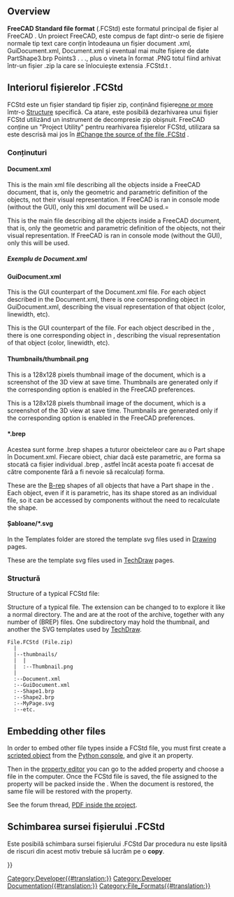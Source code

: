 <languages/>
{{TOCright}}

==Overview==

<div class="mw-translate-fuzzy">
'''FreeCAD Standard file format''' (.FCStd) este formatul principal de fișier al FreeCAD . Un proiect  FreeCAD, este compus de fapt dintr-o serie de fișiere normale tip text care conțin întodeauna un fișier document .xml, GuiDocument.xml, Document.xml și eventual mai multe fișiere de date PartShape3.brp Points3 . . ., plus o vineta în format .PNG totul fiind arhivat într-un fișier .zip la care se înlocuiește extensia .FCStd.t  .
</div>

<span id="Internals_of_.FCStd_files"></span>
== Interiorul fișierelor  .FCStd  ==

<div class="mw-translate-fuzzy">
FCStd este un fișier standard tip fișier zip, conținând fișiere[[#Contents |one or more]] îmtr-o [[#structure |Structure]] specifică.  Ca atare, este posibilă dezarhivarea unui fișier FCStd utilizând un instrument de decompresie zip obișnuit. FreeCAD conține un "Project Utility" pentru rearhivarea fișierelor FCStd, utilizara sa este descrisă mai jos în [[#Change the source of the file .FCStd]] .
</div>

<span id="Document.xml"></span>
<div class="mw-translate-fuzzy">
===Conținuturi===
====Document.xml====
This is the main xml file describing all the objects inside a FreeCAD document, that is, only the geometric and parametric definition of the objects, not their visual representation. If FreeCAD is ran in console mode (without the GUI), only this xml document will be used.=
</div>

This is the main {{FileName|.xml}} file describing all the objects inside a FreeCAD document, that is, only the geometric and parametric definition of the objects, not their visual representation. If FreeCAD is ran in console mode (without the GUI), only this {{FileName|Document.xml}} will be used.

<span id="Example_Document.xml"></span>
<div class="mw-translate-fuzzy">
===== Exemplu de Document.xml=====
</div>

{{Code|lang=xml|code=
 <?xml version='1.0' encoding='utf-8'?>
 <!--
 FreeCAD Document, see http://free-cad.sourceforge.net for more informations...
 -->
 <Document SchemaVersion="4">
    <Properties Count="9">
       <Property name="Comment" type="App::PropertyString">
          <String value=""/>
       </Property>
       <Property name="Company" type="App::PropertyString">
          <String value=""/>
       </Property>
       <Property name="CreatedBy" type="App::PropertyString">
          <String value=""/>
       </Property>
       <Property name="CreationDate" type="App::PropertyString">
          <String value="Fri Jan 29 15:14:38 2010 "/>
       </Property>
       <Property name="FileName" type="App::PropertyString">
          <String value="/tmp/test.FCStd"/>
       </Property>
       <Property name="Id" type="App::PropertyString">
          <String value="201b746f-a1ed-4297-bf3d-65d5ec11abe0"/>
       </Property>
       <Property name="Label" type="App::PropertyString">
          <String value="names"/>
       </Property>
       <Property name="LastModifiedBy" type="App::PropertyString">
          <String value=""/>
       </Property>
       <Property name="LastModifiedDate" type="App::PropertyString">
          <String value="Fri Jan 29 15:15:21 2010 "/>
       </Property>
    </Properties>
    <Objects Count="2">
       <Object type="Mesh::Cube" name="Cube" />
       <Object type="Part::Box" name="Box" />
    </Objects>
    <ObjectData Count="2">
       <Object name="Cube">
          <Properties Count="7">
             <Property name="Height" type="App::PropertyFloatConstraint">
                <Float value="10"/>
             </Property>
             <Property name="Label" type="App::PropertyString">
                <String value="Cube"/>
             </Property>
             <Property name="Length" type="App::PropertyFloatConstraint">
                <Float value="10"/>
             </Property>
             <Property name="Mesh" type="Mesh::PropertyMeshKernel">
                <Mesh file="MeshKernel.bms"/>
             </Property>
             <Property name="Placement" type="App::PropertyPlacement">
                <PropertyPlacement Px="0" Py="0" Pz="0" Q0="0" Q1="0" Q2="0" Q3="1"/>
             </Property>
             <Property name="Pos" type="App::PropertyPlacementLink">
                <Link value=""/>
             </Property>
             <Property name="Width" type="App::PropertyFloatConstraint">
                <Float value="10"/>
             </Property>
          </Properties>
       </Object>
       <Object name="Box">
          <Properties Count="7">
             <Property name="Height" type="App::PropertyLength">
                <Float value="10"/>
             </Property>
             <Property name="Label" type="App::PropertyString">
                <String value="Box2"/>
             </Property>
             <Property name="Length" type="App::PropertyLength">
                <Float value="10"/>
             </Property>
             <Property name="Placement" type="App::PropertyPlacement">
                <PropertyPlacement Px="0" Py="0" Pz="0" Q0="0" Q1="0" Q2="0" Q3="1"/>
             </Property>
             <Property name="Pos" type="App::PropertyPlacementLink">
                <Link value=""/>
             </Property>
             <Property name="Shape" type="Part::PropertyPartShape">
                <Part file="PartShape.brp2"/>
             </Property>
             <Property name="Width" type="App::PropertyLength">
                <Float value="10"/>
             </Property>
          </Properties>
       </Object>
    </ObjectData>
 </Document>
}}

<span id="GuiDocument.xml"></span>
<div class="mw-translate-fuzzy">
====GuiDocument.xml====
This is the GUI counterpart of the Document.xml file. For each object described in the Document.xml, there is one corresponding object in GuiDocument.xml, describing the visual representation of that object (color, linewidth, etc).
</div>

This is the GUI counterpart of the {{FileName|Document.xml}} file. For each object described in the {{FileName|Document.xml}}, there is one corresponding object in {{FileName|GuiDocument.xml}}, describing the visual representation of that object (color, linewidth, etc).

<span id="Thumbnails/thumbnail.png"></span>
<div class="mw-translate-fuzzy">
====Thumbnails/thumbnail.png====
This is a 128x128 pixels thumbnail image of the document, which is a screenshot of the 3D view at save time. Thumbnails are generated only if the corresponding option is enabled in the FreeCAD preferences.
</div>

This is a 128x128 pixels thumbnail image of the document, which is a screenshot of the 3D view at save time. Thumbnails are generated only if the corresponding option is enabled in the FreeCAD preferences.

<span id="*.brep"></span>
<div class="mw-translate-fuzzy">
====*.brep====
Acestea sunt  forme .brep shapes a tuturor obeicteleor care au o Part shape în Document.xml. Fiecare obiect, chiar dacă este parametric, are forma sa stocată ca fișier individual .brep , astfel încât acesta poate fi accesat de către componente fără a fi nevoie să  recalculați forma.
</div>

These are the [[wikipedia:Boundary representation|B-rep]] shapes of all objects that have a Part shape in the {{FileName|Document.xml}}. Each object, even if it is parametric, has its shape stored as an individual {{FileName|.brep}} file, so it can be accessed by components without the need to recalculate the shape.

<span id="*.svg"></span>
<div class="mw-translate-fuzzy">
====Șabloane/*.svg====
In the Templates folder are stored the template svg files used in [[Drawing Workbench|Drawing]] pages.
</div>

These are the template svg files used in [[TechDraw_Workbench|TechDraw]] pages.

<span id="Typical_structure"></span>
<div class="mw-translate-fuzzy">
===Structură===
Structure of a typical FCStd file:
</div>

Structure of a typical {{FileName|.FCStd}} file. The extension can be changed to {{FileName|.zip}} to explore it like a normal directory. The {{FileName|Document.xml}} and {{FileName|GuiDocument.xml}} are at the root of the archive, together with any number of {{FileName|.brp}} (BREP) files. One subdirectory may hold the thumbnail, and another the SVG templates used by [[TechDraw_Workbench|TechDraw]].

<!--DO NOT remove the <pre> </pre> tags. These are used to display the text exactly like this.-->
<pre>
File.FCStd (File.zip)
  |
  |--thumbnails/
  |  |
  |  :--Thumbnail.png
  |
  :--Document.xml
  :--GuiDocument.xml
  :--Shape1.brp
  :--Shape2.brp
  :--MyPage.svg
  :--etc.
</pre>

== Embedding other files ==

In order to embed other file types inside a FCStd file, you must first create a [[Scripted_objects|scripted object]] from the [[Python_console|Python console]], and give it an {{incode|App::PropertyFileIncluded}} property.

Then in the [[Property_editor|property editor]] you can go to the added property and choose a file in the computer. Once the FCStd file is saved, the file assigned to the {{PropertyData|PropertyFileIncluded}} property will be packed inside the {{incode|.FCStd}}. When the document is restored, the same file will be restored with the {{PropertyData|PropertyFileIncluded}} property.

{{Code|code=
custom_obj = App.ActiveDocument.addObject("App::FeaturePython", "CustomObject")
custom_obj.addProperty("App::PropertyFileIncluded", "AttachedFile")
}}

See the forum thread, [https://forum.freecadweb.org/viewtopic.php?t=38201 PDF inside the project].

<span id="Change_the_source_of_the_file_.FCStd"></span>
<div class="mw-translate-fuzzy">
==Schimbarea sursei fișierului .FCStd==
{{VeryImportantMessage|'''ATTENTION ALWAYS WORK ON A COPY OF YOUR PROJECT !'''}}
</div>

<div class="mw-translate-fuzzy">
Este posibilă schimbara sursei fișierului .FCStd Dar procedura nu este lipsită de riscuri din acest motiv trebuie să lucrăm pe o  '''copy'''.
</div>


{{Userdocnavi{{#translation:}}}}
[[Category:Developer{{#translation:}}]]
[[Category:Developer Documentation{{#translation:}}]]
[[Category:File_Formats{{#translation:}}]]
{{clear}}